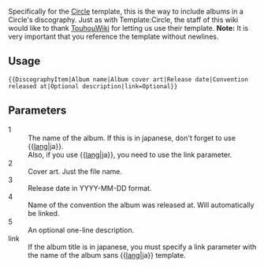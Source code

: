 Specifically for the [[Template:Circle|Circle]] template, this is the way to include albums in a Circle's discography. Just as with Template:Circle, the staff of this wiki would like to thank [http://en.touhouwiki.net/wiki/Template:DiscographyItem TouhouWiki] for letting us use their template.
'''Note:''' It is very important that you reference the template without newlines.

== Usage ==
<pre>
{{DiscographyItem|Album name|Album cover art|Release date|Convention released at|Optional description|link=Optional}}
</pre>

== Parameters ==
;1
: The name of the album. If this is in japanese, don't forget to use <nowiki>{{</nowiki>[[Template:Lang|lang]]|ja<nowiki>}}</nowiki>.
: Also, if you use <nowiki>{{</nowiki>[[Template:Lang|lang]]|ja<nowiki>}}</nowiki>, you need to use the link parameter.
;2
: Cover art. Just the file name.
;3
: Release date in YYYY-MM-DD format.
;4
: Name of the convention the album was released at. Will automatically be linked.
;5
: An optional one-line description.
;link
: If the album title is in japanese, you must specify a link parameter with the name of the album sans <nowiki>{{</nowiki>[[Template:Lang|lang]]|ja<nowiki>}}</nowiki> template.